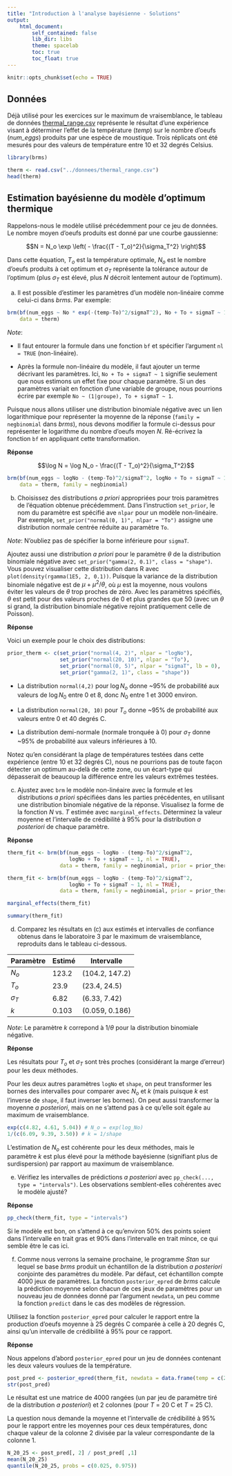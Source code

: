 ```yaml
---
title: "Introduction à l'analyse bayésienne - Solutions"
output:
    html_document:
        self_contained: false
        lib_dir: libs
        theme: spacelab
        toc: true
        toc_float: true
---
```


```r
knitr::opts_chunk$set(echo = TRUE)
```


## Données

Déjà utilisé pour les exercices sur le maximum de vraisemblance, le tableau de données [thermal_range.csv](../donnees/thermal_range.csv) représente le résultat d'une expérience visant à déterminer l'effet de la température (*temp*) sur le nombre d'oeufs (*num_eggs*) produits par une espèce de moustique. Trois réplicats ont été mesurés pour des valeurs de température entre 10 et 32 degrés Celsius.

```r
library(brms)

therm <- read.csv("../donnees/thermal_range.csv")
head(therm)
```


## Estimation bayésienne du modèle d'optimum thermique

Rappelons-nous le modèle utilisé précédemment pour ce jeu de données. Le nombre moyen d'oeufs produits est donné par une courbe gaussienne:

$$N = N_o \exp \left( - \frac{(T - T_o)^2}{\sigma_T^2} \right)$$

Dans cette équation, $T_o$ est la température optimale, $N_o$ est le nombre d'oeufs produits à cet optimum et $\sigma_T$ représente la tolérance autour de l'optimum (plus $\sigma_T$ est élevé, plus $N$ décroit lentement autour de l'optimum).

a) Il est possible d'estimer les paramètres d'un modèle non-linéaire comme celui-ci dans *brms*. Par exemple:

```r
brm(bf(num_eggs ~ No * exp(-(temp-To)^2/sigmaT^2), No + To + sigmaT ~ 1, nl = TRUE),
    data = therm)
```

*Note*:

- Il faut entourer la formule dans une fonction `bf` et spécifier l'argument `nl = TRUE` (non-linéaire).

- Après la formule non-linéaire du modèle, il faut ajouter un terme décrivant les paramètres. Ici, `No + To + sigmaT ~ 1` signifie seulement que nous estimons un effet fixe pour chaque paramètre. Si un des paramètres variait en fonction d'une variable de groupe, nous pourrions écrire par exemple `No ~ (1|groupe), To + sigmaT ~ 1`. 

Puisque nous allons utiliser une distribution binomiale négative avec un lien logarithmique pour représenter la moyenne de la réponse (`family = negbinomial` dans *brms*), nous devons modifier la formule ci-dessus pour représenter le logarithme du nombre d'oeufs moyen $N$. Ré-écrivez la fonction `bf` en appliquant cette transformation.

**Réponse**

$$\log N = \log N_o - \frac{(T - T_o)^2}{\sigma_T^2}$$

```r
brm(bf(num_eggs ~ logNo - (temp-To)^2/sigmaT^2, logNo + To + sigmaT ~ 1, nl = TRUE),
    data = therm, family = negbinomial)
```


b) Choisissez des distributions *a priori* appropriées pour trois paramètres de l'équation obtenue précédemment. Dans l'instruction `set_prior`, le nom du paramètre est spécifié ave `nlpar` pour un modèle non-linéaire. Par exemple, `set_prior("normal(0, 1)", nlpar = "To")` assigne une distribution normale centrée réduite au paramètre `To`. 

*Note*: N'oubliez pas de spécifier la borne inférieure pour `sigmaT`.

Ajoutez aussi une distribution *a priori* pour le paramètre $\theta$ de la distribution binomiale négative avec `set_prior("gamma(2, 0.1)", class = "shape")`. Vous pouvez visualiser cette distribution dans R avec `plot(density(rgamma(1E5, 2, 0.1))`. Puisque la variance de la distribution binomiale négative est de $\mu + \mu^2/\theta$, où $\mu$ est la moyenne, nous voulons éviter les valeurs de $\theta$ trop proches de zéro. Avec les paramètres spécifiés, $\theta$ est petit pour des valeurs proches de 0 et plus grandes que 50 (avec un $\theta$ si grand, la distribution binomiale négative rejoint pratiquement celle de Poisson).

**Réponse**

Voici un exemple pour le choix des distributions:

```r
prior_therm <- c(set_prior("normal(4, 2)", nlpar = "logNo"),
                 set_prior("normal(20, 10)", nlpar = "To"),
                 set_prior("normal(0, 5)", nlpar = "sigmaT", lb = 0),
                 set_prior("gamma(2, 1)", class = "shape"))

```

- La distribution `normal(4,2)` pour $\log N_o$ donne ~95% de probabilité aux valeurs de $\log N_0$ entre 0 et 8, donc $N_0$ entre 1 et 3000 environ.

- La distribution `normal(20, 10)` pour $T_o$ donne ~95% de probabilité aux valeurs entre 0 et 40 degrés C.

- La distribution demi-normale (normale tronquée à 0) pour $\sigma_T$ donne ~95% de probabilité aux valeurs inférieures à 10.

Notez qu'en considérant la plage de températures testées dans cette expérience (entre 10 et 32 degrés C), nous ne pourrions pas de toute façon détecter un optimum au-delà de cette zone, ou un écart-type qui dépasserait de beaucoup la différence entre les valeurs extrêmes testées.


c) Ajustez avec `brm` le modèle non-linéaire avec la formule et les distributions *a priori* spécifiées dans les parties précédentes, en utilisant une distribution binomiale négative de la réponse. Visualisez la forme de la fonction $N$ vs. $T$ estimée avec `marginal_effects`. Déterminez la valeur moyenne et l'intervalle de crédibilité à 95% pour la distribution *a posteriori* de chaque paramètre.

**Réponse**

```r
therm_fit <- brm(bf(num_eggs ~ logNo - (temp-To)^2/sigmaT^2, 
                    logNo + To + sigmaT ~ 1, nl = TRUE),
                 data = therm, family = negbinomial, prior = prior_therm)
```

```r
therm_fit <- brm(bf(num_eggs ~ logNo - (temp-To)^2/sigmaT^2, 
                    logNo + To + sigmaT ~ 1, nl = TRUE),
                 data = therm, family = negbinomial, prior = prior_therm)
```

```r
marginal_effects(therm_fit)
```

```r
summary(therm_fit)
```


d) Comparez les résultats en (c) aux estimés et intervalles de confiance obtenus dans le laboratoire 3 par le maximum de vraisemblance, reproduits dans le tableau ci-dessous.

Paramètre | Estimé | Intervalle
----------|--------|-----------
$N_o$ | 123.2 | (104.2, 147.2)
$T_o$ | 23.9 | (23.4, 24.5)
$\sigma_T$ | 6.82 | (6.33, 7.42)
$k$ | 0.103 | (0.059, 0.186)

*Note*: Le paramètre $k$ correpond à $1 / \theta$ pour la distribution binomiale négative.

**Réponse**

Les résultats pour $T_o$ et $\sigma_T$ sont très proches (considérant la marge d'erreur) pour les deux méthodes.

Pour les deux autres paramètres `logNo` et `shape`, on peut transformer les bornes des intervalles pour comparer avec $N_o$ et $k$ (mais puisque $k$ est l'inverse de `shape`, il faut inverser les bornes). On peut aussi transformer la moyenne *a posteriori*, mais on ne s'attend pas à ce qu'elle soit égale au maximum de vraisemblance. 

```r
exp(c(4.82, 4.61, 5.04)) # N_o = exp(log_No)
1/(c(6.09, 9.39, 3.50)) # k = 1/shape
```

L'estimation de $N_o$ est cohérente pour les deux méthodes, mais le paramètre $k$ est plus élevé pour la méthode bayésienne (signifiant plus de surdispersion) par rapport au maximum de vraisemblance. 


e) Vérifiez les intervalles de prédictions *a posteriori* avec `pp_check(..., type = "intervals")`. Les observations semblent-elles cohérentes avec le modèle ajusté?

**Réponse**

```r
pp_check(therm_fit, type = "intervals")
```

Si le modèle est bon, on s'attend à ce qu'environ 50% des points soient dans l'intervalle en trait gras et 90% dans l'intervalle en trait mince, ce qui semble être le cas ici.

f) Comme nous verrons la semaine prochaine, le programme *Stan* sur lequel se base *brms* produit un échantillon de la distribution *a posteriori* conjointe des paramètres du modèle. Par défaut, cet échantillon compte 4000 jeux de paramètres. La fonction `posterior_epred` de *brms* calcule la prédiction moyenne selon chacun de ces jeux de paramètres pour un nouveau jeu de données donné par l'argument `newdata`, un peu comme la fonction `predict` dans le cas des modèles de régression.

Utilisez la fonction `posterior_epred` pour calculer le rapport entre la production d'oeufs moyenne à 25 degrés C comparée à celle à 20 degrés C, ainsi qu'un intervalle de crédibilité à 95% pour ce rapport.

**Réponse**

Nous appelons d'abord `posterior_epred` pour un jeu de données contenant les deux valeurs voulues de la température.

```r
post_pred <- posterior_epred(therm_fit, newdata = data.frame(temp = c(20, 25)))
str(post_pred)
```

Le résultat est une matrice de 4000 rangées (un par jeu de paramètre tiré de la distribution *a posteriori*) et 2 colonnes (pour $T$ = 20 C et $T$ = 25 C).

La question nous demande la moyenne et l'intervalle de crédibilité à 95% pour le rapport entre les moyennes pour ces deux températures, donc chaque valeur de la colonne 2 divisée par la valeur correspondante de la colonne 1.

```r
N_20_25 <- post_pred[, 2] / post_pred[ ,1]
mean(N_20_25)
quantile(N_20_25, probs = c(0.025, 0.975))
```




